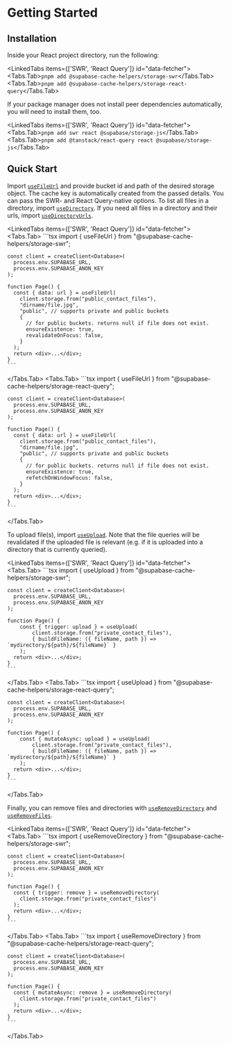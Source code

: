 
# Getting Started

## Installation

Inside your React project directory, run the following:

<LinkedTabs items={['SWR', 'React Query']} id="data-fetcher">
  <Tabs.Tab>`pnpm add @supabase-cache-helpers/storage-swr`</Tabs.Tab>
  <Tabs.Tab>`pnpm add @supabase-cache-helpers/storage-react-query`</Tabs.Tab>
</LinkedTabs>

If your package manager does not install peer dependencies automatically, you will need to install them, too.

<LinkedTabs items={['SWR', 'React Query']} id="data-fetcher">
  <Tabs.Tab>`pnpm add swr react @supabase/storage-js`</Tabs.Tab>
  <Tabs.Tab>`pnpm add @tanstack/react-query react @supabase/storage-js`</Tabs.Tab>
</LinkedTabs>

## Quick Start

Import [`useFileUrl`](./queries#usefileurl) and provide bucket id and path of the desired storage object. The cache key is automatically created from the passed details. You can pass the SWR- and React Query-native options. To list all files in a directory, import [`useDirectory`](./queries#usedirectory). If you need all files in a directory and their urls, import [`useDirectoryUrls`](./queries#usedirectoryurls).

<LinkedTabs items={['SWR', 'React Query']} id="data-fetcher">
  <Tabs.Tab>
    ```tsx
    import { useFileUrl } from "@supabase-cache-helpers/storage-swr";

    const client = createClient<Database>(
      process.env.SUPABASE_URL,
      process.env.SUPABASE_ANON_KEY
    );

    function Page() {
      const { data: url } = useFileUrl(
        client.storage.from("public_contact_files"),
        "dirname/file.jpg",
        "public", // supports private and public buckets
        {
          // for public buckets. returns null if file does not exist.
          ensureExistence: true,
          revalidateOnFocus: false,
        }
      );
      return <div>...</div>;
    }
    ```

  </Tabs.Tab>
  <Tabs.Tab>
    ```tsx
    import { useFileUrl } from "@supabase-cache-helpers/storage-react-query";

    const client = createClient<Database>(
      process.env.SUPABASE_URL,
      process.env.SUPABASE_ANON_KEY
    );

    function Page() {
      const { data: url } = useFileUrl(
        client.storage.from("public_contact_files"),
        "dirname/file.jpg",
        "public", // supports private and public buckets
        {
          // for public buckets. returns null if file does not exist.
          ensureExistence: true,
          refetchOnWindowFocus: false,
        }
      );
      return <div>...</div>;
    }
    ```

  </Tabs.Tab>
</LinkedTabs>

To upload file(s), import [`useUpload`](./mutations#useupload). Note that the file queries will be revalidated if the uploaded file is relevant (e.g. if it is uploaded into a directory that is currently queried).

<LinkedTabs items={['SWR', 'React Query']} id="data-fetcher">
  <Tabs.Tab>
    ```tsx
    import { useUpload } from "@supabase-cache-helpers/storage-swr";

    const client = createClient<Database>(
      process.env.SUPABASE_URL,
      process.env.SUPABASE_ANON_KEY
    );

    function Page() {
        const { trigger: upload } = useUpload(
            client.storage.from("private_contact_files"),
            { buildFileName: ({ fileName, path }) => `mydirectory/${path}/${fileName}` }
        );
      return <div>...</div>;
    }
    ```

  </Tabs.Tab>
  <Tabs.Tab>
    ```tsx
    import { useUpload } from "@supabase-cache-helpers/storage-react-query";

    const client = createClient<Database>(
      process.env.SUPABASE_URL,
      process.env.SUPABASE_ANON_KEY
    );

    function Page() {
        const { mutateAsync: upload } = useUpload(
            client.storage.from("private_contact_files"),
            { buildFileName: ({ fileName, path }) => `mydirectory/${path}/${fileName}` }
        );
      return <div>...</div>;
    }
    ```

  </Tabs.Tab>
</LinkedTabs>

Finally, you can remove files and directories with [`useRemoveDirectory`](./mutations#useremovedirectory) and [`useRemoveFiles`](./mutations#useremovefiles).

<LinkedTabs items={['SWR', 'React Query']} id="data-fetcher">
  <Tabs.Tab>
    ```tsx
    import { useRemoveDirectory } from "@supabase-cache-helpers/storage-swr";

    const client = createClient<Database>(
      process.env.SUPABASE_URL,
      process.env.SUPABASE_ANON_KEY
    );

    function Page() {
      const { trigger: remove } = useRemoveDirectory(
        client.storage.from("private_contact_files")
      );
      return <div>...</div>;
    }
    ```

  </Tabs.Tab>
  <Tabs.Tab>
    ```tsx
    import { useRemoveDirectory } from "@supabase-cache-helpers/storage-react-query";

    const client = createClient<Database>(
      process.env.SUPABASE_URL,
      process.env.SUPABASE_ANON_KEY
    );

    function Page() {
      const { mutateAsync: remove } = useRemoveDirectory(
        client.storage.from("private_contact_files")
      );
      return <div>...</div>;
    }
    ```

  </Tabs.Tab>
</LinkedTabs>
